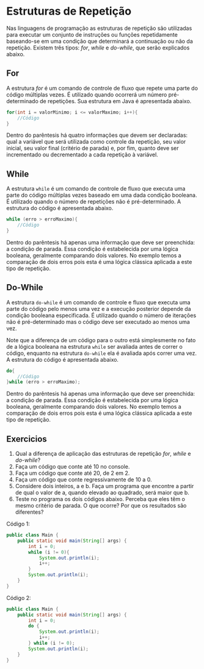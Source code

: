 # Estruturas de Repetição

Nas linguagens de programação as estruturas de repetição são utilizadas para executar um conjunto de instruções ou funções repetidamente baseando-se em uma condição que determinará a continuação ou não da repetição. Existem três tipos: *for*, *while* e *do-while*, que serão explicados abaixo.

## For

A estrutura *for* é um comando de controle de fluxo que repete uma parte do código múltiplas vezes. É utilizado quando ocorrerá um número pré-determinado de repetições. Sua estrutura em Java é apresentada abaixo.

```java
for(int i = valorMinimo; i <= valorMaximo; i++){
    //Código
}
```

Dentro do parêntesis há quatro informações que devem ser declaradas: qual a variável que será utilizada como controle da repetição, seu valor inicial, seu valor final (critério de parada) e, por fim, quanto deve ser incrementado ou decrementado a cada repetição à variável.

## While

A estrutura `while` é um comando de controle de fluxo que executa uma parte do código múltiplas vezes baseado em uma dada condição booleana. É utilizado quando o número de repetições não é pré-determinado. A estrutura do código é apresentada abaixo.

```java
while (erro > erroMaximo){
    //Código
}
```

Dentro do parêntesis há apenas uma informação que deve ser preenchida: a condição de parada. Essa condição é estabelecida por uma lógica booleana, geralmente comparando dois valores. No exemplo temos a comparação de dois erros pois esta é uma lógica clássica aplicada a este tipo de repetição.

## Do-While

A estrutura `do-while` é um comando de controle e fluxo que executa uma parte do código pelo menos uma vez e a execução posterior depende da condição booleana especificada. É utilizado quando o número de iterações não é pré-determinado mas o código deve ser executado ao menos uma vez.

Note que a diferença de um código para o outro está simplesmente no fato de a lógica booleana na estrutura `while` ser avaliada antes de correr o código, enquanto na estrutura `do-while` ela é avaliada após correr uma vez. A estrutura do código é apresentada abaixo.

```java
do{
    //Código
}while (erro > erroMaximo);
```

Dentro do parêntesis há apenas uma informação que deve ser preenchida: a condição de parada. Essa condição é estabelecida por uma lógica booleana, geralmente comparando dois valores. No exemplo temos a comparação de dois erros pois esta é uma lógica clássica aplicada a este tipo de repetição.

## Exercicios {-}

1. Qual a diferença de aplicação das estruturas de repetição *for*, *while* e *do-while*?
2.  Faça um código que conte até 10 no console.
3. Faça um código que conte até 20, de 2 em 2.
4. Faça um código que conte regressivamente de 10 a 0.
5. Considere dois inteiros, a e b. Faça um programa que encontre a partir de qual o valor de a, quando elevado ao quadrado, será maior que b.
6. Teste no programa os dois códigos abaixo. Perceba que eles têm o mesmo critério de parada. O que ocorre? Por que os resultados são diferentes?

Código 1:

```java
public class Main {
    public static void main(String[] args) {
        int i = 0;
        while (i != 0){
            System.out.println(i);
            i++;
        }
        System.out.println(i);
    }
}
```

Código 2:

```java
public class Main {
    public static void main(String[] args) {
        int i = 0;
        do {
            System.out.println(i);
            i++;
        } while (i != 0);
        System.out.println(i);
    }
}
```